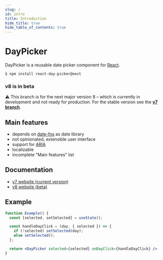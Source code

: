 ```yaml
---
slug: /
id: intro
title: Introduction
hide_title: true
hide_table_of_contents: true
---
```

<!-- This file is copied via copy-docs.sh at build time. Do not edit it! -->

# DayPicker

DayPicker is a reusable date picker component for [React](https://reactjs.org).

```bash
$ npm install react-day-picker@next
```

### v8 is in beta

⚠️ This branch is for the next major version 8 – which is currently in development
and not ready for production. For the stable version see the [**v7
branch**](https://github.com/gpbl/react-day-picker/tree/v7).

## Main features

- depends on [date-fns](http://date-fns.org) as date library
- not opinionated, extensible user interface
- support for
  [ARIA](https://developer.mozilla.org/en-US/docs/Web/Accessibility/ARIA)
- localizable
- incomplete "Main features" list

## Documentation

- [v7 website (current version)](http://react-day-picker.js.org)
- [v8 website (beta)](http://react-day-picker-next.netlify.app)

## Example

```jsx showOutput
function Example() {
  const [selected, setSelected] = useState();

  const handleDayClick = (day, { selected }) => {
    if (!selected) setSelected(day);
    else setSelected();
  };

  return <DayPicker selected={selected} onDayClick={handleDayClick} />;
}
```
